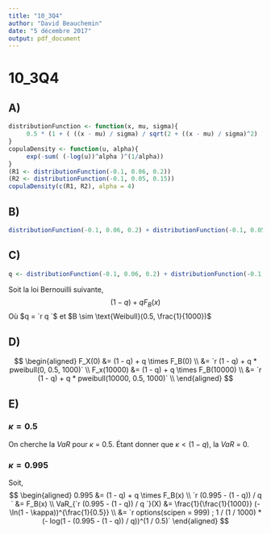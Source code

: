 ```yaml
---
title: "10_3Q4"
author: "David Beauchemin"
date: "5 décembre 2017"
output: pdf_document
---
```


# 10_3Q4

## A)
```r
distributionFunction <- function(x, mu, sigma){
     0.5 * (1 + ( ((x - mu) / sigma) / sqrt(2 + ((x - mu) / sigma)^2) ))
}
copulaDensity <- function(u, alpha){
     exp(-sum( (-log(u))^alpha )^(1/alpha))
}
(R1 <- distributionFunction(-0.1, 0.06, 0.2))
(R2 <- distributionFunction(-0.1, 0.05, 0.15))
copulaDensity(c(R1, R2), alpha = 4)
```

## B)
```r
distributionFunction(-0.1, 0.06, 0.2) + distributionFunction(-0.1, 0.05, 0.15) - copulaDensity(c(R1, R2), alpha = 4)
```

## C)
```r
q <- distributionFunction(-0.1, 0.06, 0.2) + distributionFunction(-0.1, 0.05, 0.15) - copulaDensity(c(R1, R2), alpha = 4)
```

Soit la loi Bernouilli suivante,
$$
(1 - q) + qF_B(x)
$$
Où $q = `r q `$ et $B \sim \text{Weibull}(0.5, \frac{1}{1000})$

## D)
$$
\begin{aligned}
F_X(0) &= (1 - q) + q \times F_B(0) \\
&= `r (1 - q) + q * pweibull(0, 0.5, 1000)` \\
F_x(10000) &= (1 - q) + q \times F_B(10000) \\
&= `r (1 - q) + q * pweibull(10000, 0.5, 1000)` \\
\end{aligned}
$$

## E)

### $\kappa = 0.5$
On cherche la *VaR* pour $\kappa$ = 0.5. Étant donner que $\kappa < (1 - q)$, la *VaR* = 0.

### $\kappa = 0.995$
Soit, 
$$
\begin{aligned}
0.995 &= (1 - q) + q \times F_B(x) \\
`r (0.995 - (1 - q)) / q ` &= F_B(x) \\
VaR_{`r (0.995 - (1 - q)) / q `}(X) &= \frac{1}{\frac{1}{1000}} (- \ln(1 - \kappa))^{\frac{1}{0.5}} \\
&= `r options(scipen = 999) ; 1 / (1 / 1000) * (- log(1 - (0.995 - (1 - q)) / q))^(1 / 0.5)`
\end{aligned}
$$